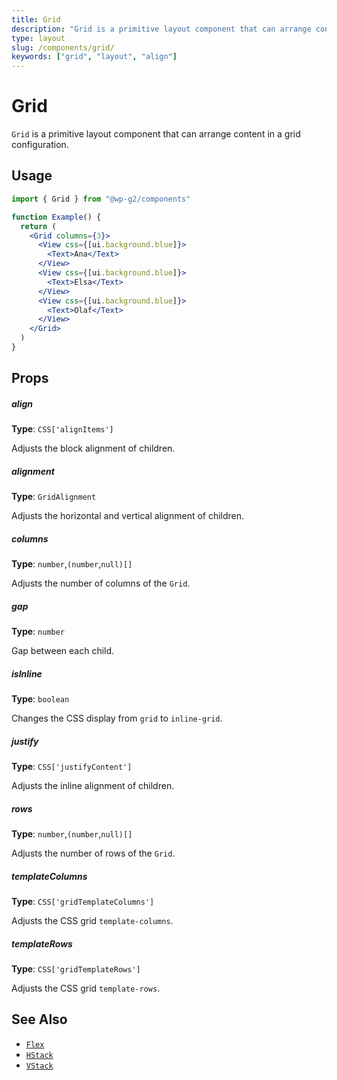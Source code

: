 ```yaml
---
title: Grid
description: "Grid is a primitive layout component that can arrange content in a grid configuration."
type: layout
slug: /components/grid/
keywords: ["grid", "layout", "align"]
---
```


# Grid

`Grid` is a primitive layout component that can arrange content in a grid configuration.

<!-- props -->
<!-- Automatically Generated -->

## Usage

```jsx live
import { Grid } from "@wp-g2/components"

function Example() {
  return (
    <Grid columns={3}>
      <View css={[ui.background.blue]}>
        <Text>Ana</Text>
      </View>
      <View css={[ui.background.blue]}>
        <Text>Elsa</Text>
      </View>
      <View css={[ui.background.blue]}>
        <Text>Olaf</Text>
      </View>
    </Grid>
  )
}
```

## Props

##### align

**Type**: `CSS['alignItems']`

Adjusts the block alignment of children.

##### alignment

**Type**: `GridAlignment`

Adjusts the horizontal and vertical alignment of children.

##### columns

**Type**: `number`,`(number`,`null)[]`

Adjusts the number of columns of the `Grid`.

##### gap

**Type**: `number`

Gap between each child.

##### isInline

**Type**: `boolean`

Changes the CSS display from `grid` to `inline-grid`.

##### justify

**Type**: `CSS['justifyContent']`

Adjusts the inline alignment of children.

##### rows

**Type**: `number`,`(number`,`null)[]`

Adjusts the number of rows of the `Grid`.

##### templateColumns

**Type**: `CSS['gridTemplateColumns']`

Adjusts the CSS grid `template-columns`.

##### templateRows

**Type**: `CSS['gridTemplateRows']`

Adjusts the CSS grid `template-rows`.

<!-- /Automatically Generated -->
<!-- /props -->

## See Also

- [`Flex`](/components/flex/)
- [`HStack`](/components/hstack/)
- [`VStack`](/components/vstack/)
